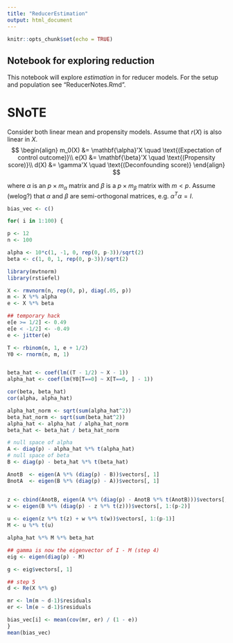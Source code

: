 ```yaml
---
title: "ReducerEstimation"
output: html_document
---
```


```r
knitr::opts_chunk$set(echo = TRUE)
```

## Notebook for exploring reduction 

This notebook will explore _estimation_ in for reducer models.  For the setup and population see "ReducerNotes.Rmd".  

# SNoTE
Consider both linear mean and propensity models. Assume that $r(X)$ is also linear in $X$.
$$
\begin{align}
m_0(X) &= \mathbf{\alpha}'X \quad \text{(Expectation of control outcome)}\\
e(X) &= \mathbf{\beta}'X \quad \text{(Propensity score)}\\
d(X) &= \gamma'X \quad \text{(Deconfounding score)}
\end{align}
$$

where $\alpha$ is an $p \times m_\alpha$ matrix and $\beta$ is a $p \times m_\beta$ matrix with $m < p$.  Assume (welog?) that $\alpha$ and $\beta$ are semi-orthogonal matrices, e.g. $\alpha^T\alpha = I$.  

```r

bias_vec <- c()

for( i in 1:100) {

p <- 12
n <- 100

alpha <- 10*c(1, -1, 0, rep(0, p-3))/sqrt(2)
beta <- c(1, 0, 1, rep(0, p-3))/sqrt(2)

library(mvtnorm)
library(rstiefel)

X <- rmvnorm(n, rep(0, p), diag(.05, p))
m <- X %*% alpha
e <- X %*% beta 

## temporary hack
e[e >= 1/2] <- 0.49
e[e < -1/2] <- -0.49
e <- jitter(e)

T <- rbinom(n, 1, e + 1/2)
Y0 <- rnorm(n, m, 1)


beta_hat <- coef(lm((T - 1/2) ~ X - 1))
alpha_hat <- coef(lm(Y0[T==0] ~ X[T==0, ] - 1))

cor(beta, beta_hat)
cor(alpha, alpha_hat)

alpha_hat_norm <- sqrt(sum(alpha_hat^2))
beta_hat_norm <- sqrt(sum(beta_hat^2))
alpha_hat <- alpha_hat / alpha_hat_norm
beta_hat <- beta_hat / beta_hat_norm

# null space of alpha
A <- diag(p) - alpha_hat %*% t(alpha_hat)
# null space of beta
B <- diag(p) - beta_hat %*% t(beta_hat)

AnotB  <- eigen(A %*% (diag(p) - B))$vectors[, 1]
BnotA  <- eigen(B %*% (diag(p) - A))$vectors[, 1]


z <- cbind(AnotB, eigen(A %*% (diag(p) - AnotB %*% t(AnotB)))$vectors[, 1]) %*% rustiefel(2, 1)
w <- eigen(B %*% (diag(p) - z %*% t(z)))$vectors[, 1:(p-2)]
  
u <- eigen(z %*% t(z) + w %*% t(w))$vectors[, 1:(p-1)]
M <- u %*% t(u)

alpha_hat %*% M %*% beta_hat

## gamma is now the eigenvector of I - M (step 4)
eig <- eigen(diag(p) - M)

g <- eig$vectors[, 1]

## step 5
d <- Re(X %*% g)

mr <- lm(m ~ d-1)$residuals
er <- lm(e ~ d-1)$residuals

bias_vec[i] <- mean(cov(mr, er) / (1 - e))
}
mean(bias_vec)
```

